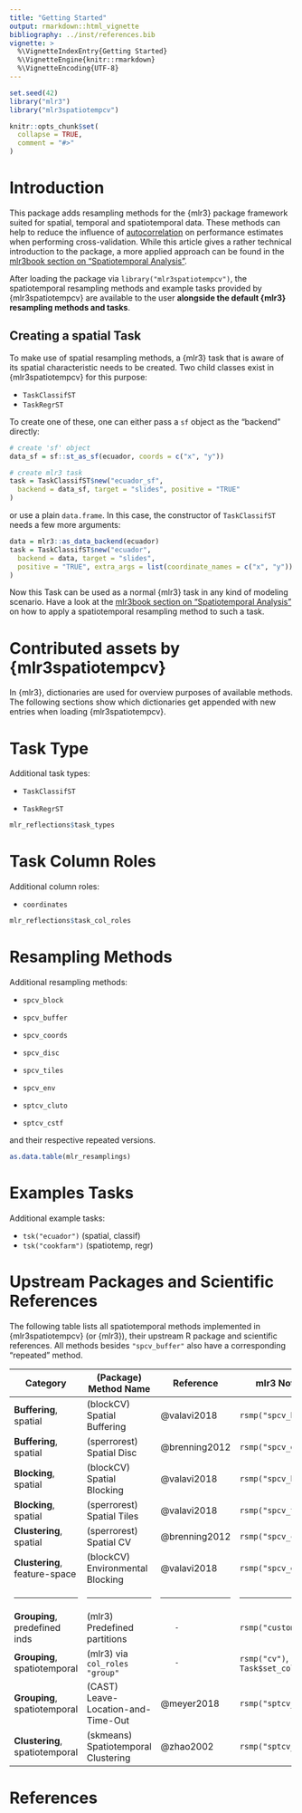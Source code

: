 ```yaml
---
title: "Getting Started"
output: rmarkdown::html_vignette
bibliography: ../inst/references.bib
vignette: >
  %\VignetteIndexEntry{Getting Started}
  %\VignetteEngine{knitr::rmarkdown}
  %\VignetteEncoding{UTF-8}
---
```


```r
set.seed(42)
library("mlr3")
library("mlr3spatiotempcv")

knitr::opts_chunk$set(
  collapse = TRUE,
  comment = "#>"
)
```

# Introduction

This package adds resampling methods for the {mlr3} package framework suited for spatial, temporal and spatiotemporal data.
These methods can help to reduce the influence of [autocorrelation](https://mlr3book.mlr-org.com/spatiotemporal.html#spatiotemporal-intro) on performance estimates when performing cross-validation.
While this article gives a rather technical introduction to the package, a more applied approach can be found in the [mlr3book section on "Spatiotemporal Analysis"](https://mlr3book.mlr-org.com/spatiotemporal.html#spatiotemporal).

After loading the package via `library("mlr3spatiotempcv")`, the spatiotemporal resampling methods and example tasks provided by {mlr3spatiotempcv} are available to the user **alongside the default {mlr3} resampling methods and tasks**.

## Creating a spatial Task

To make use of spatial resampling methods, a {mlr3} task that is aware of its spatial characteristic needs to be created.
Two child classes exist in {mlr3spatiotempcv} for this purpose: 

- `TaskClassifST`
- `TaskRegrST`

To create one of these, one can either pass a `sf` object as the "backend" directly:

```r
# create 'sf' object
data_sf = sf::st_as_sf(ecuador, coords = c("x", "y"))

# create mlr3 task
task = TaskClassifST$new("ecuador_sf",
  backend = data_sf, target = "slides", positive = "TRUE"
)
```

or use a plain `data.frame`.
In this case, the constructor of `TaskClassifST` needs a few more arguments:

```r
data = mlr3::as_data_backend(ecuador)
task = TaskClassifST$new("ecuador",
  backend = data, target = "slides",
  positive = "TRUE", extra_args = list(coordinate_names = c("x", "y"))
)
```

Now this Task can be used as a normal {mlr3} task in any kind of modeling scenario.
Have a look at the [mlr3book section on "Spatiotemporal Analysis"](https://mlr3book.mlr-org.com/spatiotemporal.html#spatiotemporal) on how to apply a spatiotemporal resampling method to such a task.

# Contributed assets by {mlr3spatiotempcv}

In {mlr3}, dictionaries are used for overview purposes of available methods.
The following sections show which dictionaries get appended with new entries when loading {mlr3spatiotempcv}.

# Task Type

Additional task types:

-   `TaskClassifST`

-   `TaskRegrST`

```r
mlr_reflections$task_types
```

# Task Column Roles

Additional column roles:

-   `coordinates`

```r
mlr_reflections$task_col_roles
```

# Resampling Methods

Additional resampling methods:

-   `spcv_block`

-   `spcv_buffer`

-   `spcv_coords`

-   `spcv_disc`

-   `spcv_tiles`

-   `spcv_env`

-   `sptcv_cluto`

-   `sptcv_cstf`

and their respective repeated versions.

```r
as.data.table(mlr_resamplings)
```

# Examples Tasks

Additional example tasks:

- `tsk("ecuador")` (spatial, classif)
- `tsk("cookfarm")` (spatiotemp, regr)

# Upstream Packages and Scientific References

The following table lists all spatiotemporal methods implemented in {mlr3spatiotempcv} (or {mlr3}), their upstream R package and scientific references.
All methods besides `"spcv_buffer"` also have a corresponding "repeated" method.

+--------------------------------+-----------------------------------------------+-------------------+--------------------------------------+
| Category                       | (Package) Method Name                         | Reference         | mlr3 Notation                        |
+================================+===============================================+===================+======================================+
| **Buffering**, spatial         | (blockCV) Spatial Buffering                   | @valavi2018       | `rsmp("spcv_buffer")`                |
+--------------------------------+-----------------------------------------------+-------------------+--------------------------------------+
| **Buffering**, spatial         | (sperrorest) Spatial Disc                     | @brenning2012     | `rsmp("spcv_disc")`                  |
+--------------------------------+-----------------------------------------------+-------------------+--------------------------------------+
| **Blocking**, spatial          | (blockCV) Spatial Blocking                    | @valavi2018       | `rsmp("spcv_block")`                 |
+--------------------------------+-----------------------------------------------+-------------------+--------------------------------------+
| **Blocking**, spatial          | (sperrorest) Spatial Tiles                    | @valavi2018       | `rsmp("spcv_tiles")`                 |
+--------------------------------+-----------------------------------------------+-------------------+--------------------------------------+
| **Clustering**, spatial        | (sperrorest) Spatial CV                       | @brenning2012     | `rsmp("spcv_coords")`                |
+--------------------------------+-----------------------------------------------+-------------------+--------------------------------------+
| **Clustering**, feature-space  | (blockCV) Environmental Blocking              | @valavi2018       | `rsmp("spcv_env")`                   |
+--------------------------------+-----------------------------------------------+-------------------+--------------------------------------+
| ------------------------------ | --------------------------------------------- | ----------------- | ------------------------------------ |
+--------------------------------+-----------------------------------------------+-------------------+--------------------------------------+
| **Grouping**, predefined inds  | (mlr3) Predefined partitions                  |        -          | `rsmp("custom_cv")`                  |
+--------------------------------+-----------------------------------------------+-------------------+--------------------------------------+
| **Grouping**, spatiotemporal   | (mlr3) via `col_roles` `"group"`              |        -          | `rsmp("cv")`, `Task$set_col_roles()` |
+--------------------------------+-----------------------------------------------+-------------------+--------------------------------------+
| **Grouping**, spatiotemporal   | (CAST) Leave-Location-and-Time-Out            | @meyer2018        | `rsmp("sptcv_cstf")`                 |
+--------------------------------+-----------------------------------------------+-------------------+--------------------------------------+
| **Clustering**, spatiotemporal | (skmeans) Spatiotemporal Clustering           | @zhao2002         | `rsmp("sptcv_cluto")`                |
+--------------------------------+-----------------------------------------------+-------------------+--------------------------------------+

# References
